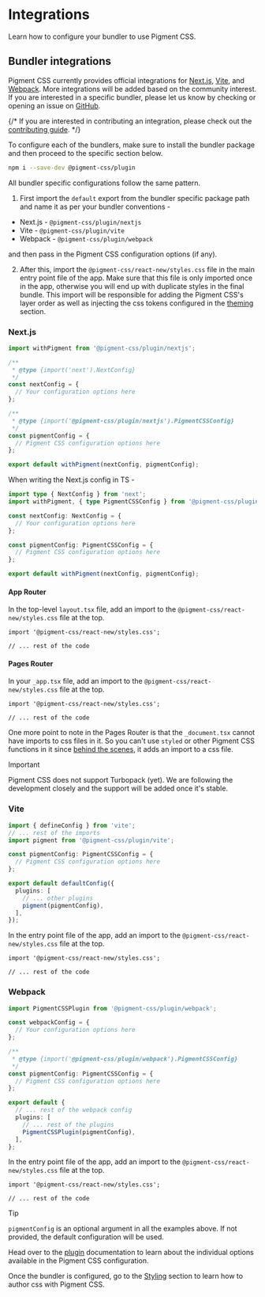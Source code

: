 # Integrations

<Subtitle>Learn how to configure your bundler to use Pigment CSS.</Subtitle>
<Meta name="description" content="Learn how to configure your bundler to use Pigment CSS." />

## Bundler integrations

Pigment CSS currently provides official integrations for [Next.js](https://nextjs.org), [Vite](https://vite.dev), and [Webpack](https://webpack.js.org/). More integrations will be added based on the community interest. If you are interested in a specific bundler, please let us know by checking or opening an issue on [GitHub](https://github.com/mui/pigment-css/issues?q=sort%3Aupdated-desc+is%3Aopen+label%3A%22feature%3A+new+bundler%22).

{/* If you are interested in contributing an integration, please check out the [contributing guide](https://github.com/mui/pigment-css/blob/master/CONTRIBUTING.md). */}

To configure each of the bundlers, make sure to install the bundler package and then proceed to the specific section below.

```bash title="Terminal"
npm i --save-dev @pigment-css/plugin
```

All bundler specific configurations follow the same pattern.

1. First import the `default` export from the bundler specific package path and name it as per your bundler conventions -

- Next.js - `@pigment-css/plugin/nextjs`
- Vite - `@pigment-css/plugin/vite`
- Webpack - `@pigment-css/plugin/webpack`

and then pass in the Pigment CSS configuration options (if any).

2. After this, import the `@pigment-css/react-new/styles.css` file in the main entry point file of the app. Make sure that this file is only imported once in the app, otherwise you will end up with duplicate styles in the final bundle.
   This import will be responsible for adding the Pigment CSS's layer order as well as injecting the css tokens configured in the [theming](/features/theming) section.

### Next.js

```ts title="next.config.mjs"
import withPigment from '@pigment-css/plugin/nextjs';

/**
 * @type {import('next').NextConfig}
 */
const nextConfig = {
  // Your configuration options here
};

/**
 * @type {import('@pigment-css/plugin/nextjs').PigmentCSSConfig}
 */
const pigmentConfig = {
  // Pigment CSS configuration options here
};

export default withPigment(nextConfig, pigmentConfig);
```

When writing the Next.js config in TS -

```ts title="next.config.ts"
import type { NextConfig } from 'next';
import withPigment, { type PigmentCSSConfig } from '@pigment-css/plugin/nextjs';

const nextConfig: NextConfig = {
  // Your configuration options here
};

const pigmentConfig: PigmentCSSConfig = {
  // Pigment CSS configuration options here
};

export default withPigment(nextConfig, pigmentConfig);
```

#### App Router

In the top-level `layout.tsx` file, add an import to the `@pigment-css/react-new/styles.css` file at the top.

```tsx title="layout.tsx"
import '@pigment-css/react-new/styles.css';

// ... rest of the code
```

#### Pages Router

In your `_app.tsx` file, add an import to the `@pigment-css/react-new/styles.css` file at the top.

```tsx title="_app.tsx"
import '@pigment-css/react-new/styles.css';

// ... rest of the code
```

One more point to note in the Pages Router is that the `_document.tsx` cannot have imports to css files in it. So you can't use `styled` or other Pigment CSS functions in it since [behind the scenes](/guides/how-it-works), it adds an import to a css file.

> [!IMPORTANT]
> Pigment CSS does not support Turbopack (yet). We are following the development closely and the support will be added once it's stable.

### Vite

```ts title="vite.config.ts"
import { defineConfig } from 'vite';
// ... rest of the imports
import pigment from '@pigment-css/plugin/vite';

const pigmentConfig: PigmentCSSConfig = {
  // Pigment CSS configuration options here
};

export default defaultConfig({
  plugins: [
    // ... other plugins
    pigment(pigmentConfig),
  ],
});
```

In the entry point file of the app, add an import to the `@pigment-css/react-new/styles.css` file at the top.

```tsx title="main.tsx"
import '@pigment-css/react-new/styles.css';

// ... rest of the code
```

### Webpack

```ts title="webpack.config.mjs"
import PigmentCSSPlugin from '@pigment-css/plugin/webpack';

const webpackConfig = {
  // Your configuration options here
};

/**
 * @type {import('@pigment-css/plugin/webpack').PigmentCSSConfig}
 */
const pigmentConfig: PigmentCSSConfig = {
  // Pigment CSS configuration options here
};

export default {
  // ... rest of the webpack config
  plugins: [
    // ... rest of the plugins
    PigmentCSSPlugin(pigmentConfig),
  ],
};
```

In the entry point file of the app, add an import to the `@pigment-css/react-new/styles.css` file at the top.

```tsx title="main.tsx"
import '@pigment-css/react-new/styles.css';

// ... rest of the code
```

> [!TIP]
>
> `pigmentConfig` is an optional argument in all the examples above. If not provided, the default configuration will be used.

Head over to the [plugin](/packages/plugin) documentation to learn about the individual options available in the Pigment CSS configuration.

Once the bundler is configured, go to the [Styling](/features/styling) section to learn how to author css with Pigment CSS.
